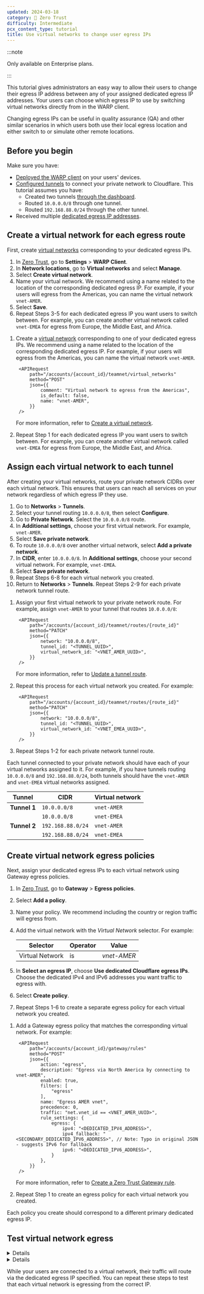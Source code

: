 ```yaml
---
updated: 2024-03-18
category: 🔐 Zero Trust
difficulty: Intermediate
pcx_content_type: tutorial
title: Use virtual networks to change user egress IPs
---
```



:::note

Only available on Enterprise plans.

:::

This tutorial gives administrators an easy way to allow their users to change their egress IP address between any of your assigned dedicated egress IP addresses. Your users can choose which egress IP to use by switching virtual networks directly from in the WARP client.

Changing egress IPs can be useful in quality assurance (QA) and other similar scenarios in which users both use their local egress location and either switch to or simulate other remote locations.

## Before you begin

Make sure you have:

- [Deployed the WARP client](/cloudflare-one/connections/connect-devices/warp/deployment/) on your users' devices.
- [Configured tunnels](/cloudflare-one/connections/connect-networks/private-net/cloudflared/) to connect your private network to Cloudflare. This tutorial assumes you have:
  - Created two tunnels [through the dashboard](/cloudflare-one/connections/connect-networks/get-started/create-remote-tunnel/).
  - Routed `10.0.0.0/8` through one tunnel.
  - Routed `192.168.88.0/24` through the other tunnel.
- Received multiple [dedicated egress IP addresses](/cloudflare-one/policies/gateway/egress-policies/dedicated-egress-ips/).

## Create a virtual network for each egress route

First, create [virtual networks](/cloudflare-one/connections/connect-networks/private-net/cloudflared/tunnel-virtual-networks/) corresponding to your dedicated egress IPs.

<Tabs syncKey="dashPlusAPI"> <TabItem label="Dashboard">

1. In [Zero Trust](https://one.dash.cloudflare.com/), go to **Settings** > **WARP Client**.
2. In **Network locations**, go to **Virtual networks** and select **Manage**.
3. Select **Create virtual network**.
4. Name your virtual network. We recommend using a name related to the location of the corresponding dedicated egress IP. For example, if your users will egress from the Americas, you can name the virtual network `vnet-AMER`.
5. Select **Save**.
6. Repeat Steps 3-5 for each dedicated egress IP you want users to switch between. For example, you can create another virtual network called `vnet-EMEA` for egress from Europe, the Middle East, and Africa.

</TabItem>

<TabItem label="API">

1. Create a [virtual network](/cloudflare-one/connections/connect-networks/private-net/cloudflared/tunnel-virtual-networks/) corresponding to one of your dedicated egress IPs. We recommend using a name related to the location of the corresponding dedicated egress IP. For example, if your users will egress from the Americas, you can name the virtual network `vnet-AMER`.

		<APIRequest
			path="/accounts/{account_id}/teamnet/virtual_networks"
			method="POST"
			json={{
				comment: "Virtual network to egress from the Americas",
				is_default: false,
				name: "vnet-AMER",
			}}
		/>

   For more information, refer to [Create a virtual network](/api/resources/zero_trust/subresources/networks/subresources/virtual_networks/methods/create/).

2. Repeat Step 1 for each dedicated egress IP you want users to switch between. For example, you can create another virtual network called `vnet-EMEA` for egress from Europe, the Middle East, and Africa.

</TabItem> </Tabs>

## Assign each virtual network to each tunnel

After creating your virtual networks, route your private network CIDRs over each virtual network. This ensures that users can reach all services on your network regardless of which egress IP they use.

<Tabs syncKey="dashPlusAPI"> <TabItem label="Dashboard">

1. Go to **Networks** > **Tunnels**.
2. Select your tunnel routing `10.0.0.0/8`, then select **Configure**.
3. Go to **Private Network**. Select the `10.0.0.0/8` route.
4. In **Additional settings**, choose your first virtual network. For example, `vnet-AMER`.
5. Select **Save private network**.
6. To route `10.0.0.0/8` over another virtual network, select **Add a private network**.
7. In **CIDR**, enter `10.0.0.0/8`. In **Additional settings**, choose your second virtual network. For example, `vnet-EMEA`.
8. Select **Save private network**.
9. Repeat Steps 6-8 for each virtual network you created.
10. Return to **Networks** > **Tunnels**. Repeat Steps 2-9 for each private network tunnel route.

</TabItem>

<TabItem label="API">

1. Assign your first virtual network to your private network route. For example, assign `vnet-AMER` to your tunnel that routes `10.0.0.0/8`:

		<APIRequest
			path="/accounts/{account_id}/teamnet/routes/{route_id}"
			method="PATCH"
			json={{
				network: "10.0.0.0/8",
				tunnel_id: "<TUNNEL_UUID>",
				virtual_network_id: "<VNET_AMER_UUID>",
			}}
		/>

   For more information, refer to [Update a tunnel route](/api/resources/zero_trust/subresources/networks/subresources/routes/methods/edit/).

2. Repeat this process for each virtual network you created. For example:

		<APIRequest
			path="/accounts/{account_id}/teamnet/routes/{route_id}"
			method="PATCH"
			json={{
				network: "10.0.0.0/8",
				tunnel_id: "<TUNNEL_UUID>",
				virtual_network_id: "<VNET_EMEA_UUID>",
			}}
		/>

3. Repeat Steps 1-2 for each private network tunnel route.

</TabItem> </Tabs>

Each tunnel connected to your private network should have each of your virtual networks assigned to it. For example, if you have tunnels routing `10.0.0.0/8` and `192.168.88.0/24`, both tunnels should have the `vnet-AMER` and `vnet-EMEA` virtual networks assigned.

| Tunnel       | CIDR              | Virtual network |
| ------------ | ----------------- | --------------- |
| **Tunnel 1** | `10.0.0.0/8`      | `vnet-AMER`     |
|              | `10.0.0.0/8`      | `vnet-EMEA`     |
| **Tunnel 2** | `192.168.88.0/24` | `vnet-AMER`     |
|              | `192.168.88.0/24` | `vnet-EMEA`     |

## Create virtual network egress policies

Next, assign your dedicated egress IPs to each virtual network using Gateway egress policies.

<Tabs syncKey="dashPlusAPI"> <TabItem label="Dashboard">

1. In [Zero Trust](https://one.dash.cloudflare.com/), go to **Gateway** > **Egress policies**.

2. Select **Add a policy**.

3. Name your policy. We recommend including the country or region traffic will egress from.

4. Add the virtual network with the _Virtual Network_ selector. For example:

   | Selector        | Operator | Value       |
   | --------------- | -------- | ----------- |
   | Virtual Network | is       | _vnet-AMER_ |

5. In **Select an egress IP**, choose **Use dedicated Cloudflare egress IPs**. Choose the dedicated IPv4 and IPv6 addresses you want traffic to egress with.

6. Select **Create policy**.

7. Repeat Steps 1-6 to create a separate egress policy for each virtual network you created.

</TabItem>

<TabItem label="API">

1. Add a Gateway egress policy that matches the corresponding virtual network. For example:

		<APIRequest
			path="/accounts/{account_id}/gateway/rules"
			method="POST"
			json={{
				action: "egress",
				description: "Egress via North America by connecting to vnet-AMER",
				enabled: true,
				filters: [
					"egress"
				],
				name: "Egress AMER vnet",
				precedence: 0,
				traffic: "net.vnet_id == <VNET_AMER_UUID>",
				rule_settings: {
					egress: {
						ipv4: "<DEDICATED_IPV4_ADDRESS>",
						ipv4_fallback: "<SECONDARY_DEDICATED_IPV6_ADDRESS>", // Note: Typo in original JSON - suggests IPv6 for fallback
						ipv6: "<DEDICATED_IPV6_ADDRESS>",
					}
				},
			}}
		/>

   For more information, refer to [Create a Zero Trust Gateway rule](/api/resources/zero_trust/subresources/gateway/subresources/rules/methods/create/).

2. Repeat Step 1 to create an egress policy for each virtual network you created.

</TabItem> </Tabs>

Each policy you create should correspond to a different primary dedicated egress IP.

## Test virtual network egress

<Details header="Windows, macOS, and Linux">

1. On your user's device, log in to your Zero Trust organization in the WARP client.

2. In a terminal, run the following command to check the default egress IP address.

   ```sh
   curl ifconfig.me -4
   ```

   The command should output your organization's default egress IP.

3. In the WARP client, select the gear icon > **Virtual Networks**. Choose a virtual network you created.

4. Check the egress IP address by running `curl ifconfig.me -4` again. The command should output the IP address specified in your egress policy.

</Details>

<Details header="iOS and Android">

1. On your user's device, log in to your Zero Trust organization in the Cloudflare One Agent app.
2. In a browser, go to [ifconfig.me](https://ifconfig.me/). Your organization's default egress IP should appear in **IP Address**.
3. In Cloudflare One Agent, go to **Advanced** > **Connection options** > **Virtual networks**. Choose a virtual network you created.
4. Check the egress IP address by reloading the browser page from Step 1. The IP address specified in your egress policy should appear in **IP Address**.

</Details>

While your users are connected to a virtual network, their traffic will route via the dedicated egress IP specified. You can repeat these steps to test that each virtual network is egressing from the correct IP.
